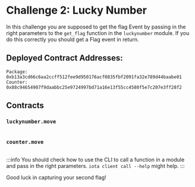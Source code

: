 




# Challenge 2: Lucky Number

In this challenge you are supposed to get the flag Event by passing in the right parameters to the `get_flag` function in the `luckynumber` module. If you do this correctly you should get a Flag event in return. 



## Deployed Contract Addresses:
```
Package: 0xb13a3cd66c6aa2ccff512fee9d950176acf0835fbf2091fa32e789d44baabe01
Counter: 0x88c94654907f9daabbc25e9724997bd71a16e13f55cc4580f5e7c207e3ff28f2
```

## Contracts
### `luckynumber.move`
```move file=<rootDir>/docs/examples/move/ctf/challenge_2/sources/luckynumber.move
```

### `counter.move`
```move file=<rootDir>/docs/examples/move/ctf/challenge_2/sources/counter.move
```


:::info
You should check how to use the CLI to call a function in a module and pass in the right parameters. `iota client call --help` might help.
:::


Good luck in capturing your second flag!



<ChallengeVerifier expectedObjectType="0xb13a3cd66c6aa2ccff512fee9d950176acf0835fbf2091fa32e789d44baabe01::luckynumber::Flag" />